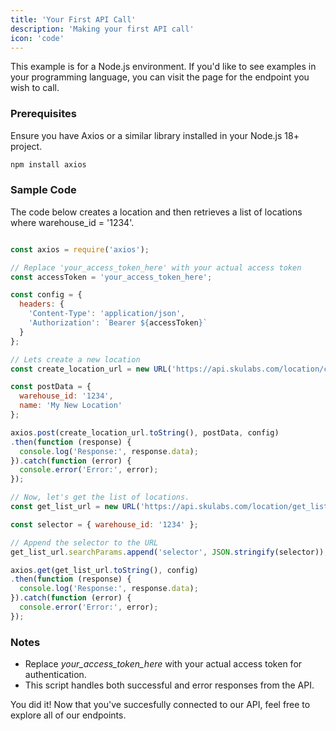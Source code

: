 ```yaml
---
title: 'Your First API Call'
description: 'Making your first API call'
icon: 'code'
---
```


<Tip>This example is for a Node.js environment. If you'd like to see examples in your programming language, you can visit the page for the endpoint you wish to call.</Tip>

### Prerequisites
Ensure you have Axios or a similar library installed in your Node.js 18+ project.

```bash
npm install axios
```

### Sample Code
The code below creates a location and then retrieves a list of locations where warehouse_id = '1234'.

```javascript

const axios = require('axios');

// Replace 'your_access_token_here' with your actual access token
const accessToken = 'your_access_token_here';

const config = {
  headers: {
    'Content-Type': 'application/json',
    'Authorization': `Bearer ${accessToken}`
  }
};

// Lets create a new location
const create_location_url = new URL('https://api.skulabs.com/location/create');

const postData = {
  warehouse_id: '1234',
  name: 'My New Location'
};

axios.post(create_location_url.toString(), postData, config)
.then(function (response) {
  console.log('Response:', response.data);
}).catch(function (error) {
  console.error('Error:', error);
});

// Now, let's get the list of locations.
const get_list_url = new URL('https://api.skulabs.com/location/get_list');

const selector = { warehouse_id: '1234' };

// Append the selector to the URL
get_list_url.searchParams.append('selector', JSON.stringify(selector));

axios.get(get_list_url.toString(), config)
.then(function (response) {
  console.log('Response:', response.data);
}).catch(function (error) {
  console.error('Error:', error);
});
```
### Notes
* Replace _your_access_token_here_ with your actual access token for authentication.
* This script handles both successful and error responses from the API.

<Check>You did it! Now that you've succesfully connected to our API, feel free to explore all of our endpoints.</Check>